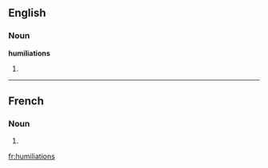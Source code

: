==English==

===Noun===
'''humiliations'''

# {{plural of|[[humiliation]]}}

----

==French==

===Noun===
{{infl|fr|plural}} {{f|p}}

# {{plural of|humiliation|lang=French}}

[[fr:humiliations]]
